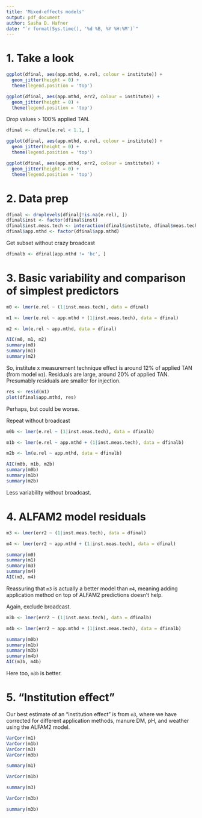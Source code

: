 ```yaml
---
title: 'Mixed-effects models'
output: pdf_document
author: Sasha D. Hafner
date: "`r format(Sys.time(), '%d %B, %Y %H:%M')`"
---
```


# 1. Take a look

```r
ggplot(dfinal, aes(app.mthd, e.rel, colour = institute)) +
  geom_jitter(height = 0) +
  theme(legend.position = 'top')

ggplot(dfinal, aes(app.mthd, err2, colour = institute)) +
  geom_jitter(height = 0) +
  theme(legend.position = 'top')
```

Drop values > 100% applied TAN.

```r
dfinal <- dfinal[e.rel < 1.1, ] 
```

```r
ggplot(dfinal, aes(app.mthd, e.rel, colour = institute)) +
  geom_jitter(height = 0) +
  theme(legend.position = 'top')

ggplot(dfinal, aes(app.mthd, err2, colour = institute)) +
  geom_jitter(height = 0) +
  theme(legend.position = 'top')
```

# 2. Data prep

```r
dfinal <- droplevels(dfinal[!is.na(e.rel), ])
dfinal$inst <- factor(dfinal$inst)
dfinal$inst.meas.tech <- interaction(dfinal$institute, dfinal$meas.tech)
dfinal$app.mthd <- factor(dfinal$app.mthd)
```

Get subset without crazy broadcast

```r
dfinalb <- dfinal[app.mthd != 'bc', ]
```

# 3. Basic variability and comparison of simplest predictors

```r
m0 <- lmer(e.rel ~ (1|inst.meas.tech), data = dfinal)
```

```r
m1 <- lmer(e.rel ~ app.mthd + (1|inst.meas.tech), data = dfinal)
```

```r
m2 <- lm(e.rel ~ app.mthd, data = dfinal)
```

```r
AIC(m0, m1, m2)
summary(m0)
summary(m1)
summary(m2)
```

So, institute x measurement technique effect is around 12% of applied TAN (from model `m1`).
Residuals are large, around 20% of applied TAN.
Presumably residuals are smaller for injection.

```r
res <- resid(m1)
plot(dfinal$app.mthd, res)
```

Perhaps, but could be worse.

Repeat without broadcast

```r
m0b <- lmer(e.rel ~ (1|inst.meas.tech), data = dfinalb)
```

```r
m1b <- lmer(e.rel ~ app.mthd + (1|inst.meas.tech), data = dfinalb)
```

```r
m2b <- lm(e.rel ~ app.mthd, data = dfinalb)
```

```r
AIC(m0b, m1b, m2b)
summary(m0b)
summary(m1b)
summary(m2b)
```

Less variability without broadcast.

# 4. ALFAM2 model residuals

```r
m3 <- lmer(err2 ~ (1|inst.meas.tech), data = dfinal)
```

```r
m4 <- lmer(err2 ~ app.mthd + (1|inst.meas.tech), data = dfinal)
```

```r
summary(m0)
summary(m1)
summary(m3)
summary(m4)
AIC(m3, m4)
```

Reassuring that `m3` is actually a better model than `m4`, meaning adding application method on top of ALFAM2 predictions doesn't help.

Again, exclude broadcast.

```r
m3b <- lmer(err2 ~ (1|inst.meas.tech), data = dfinalb)
```

```r
m4b <- lmer(err2 ~ app.mthd + (1|inst.meas.tech), data = dfinalb)
```

```r
summary(m0b)
summary(m1b)
summary(m3b)
summary(m4b)
AIC(m3b, m4b)
```

Here too, `m3b` is better.

# 5. "Institution effect"

Our best estimate of an "institution effect" is from `m3`, where we have corrected for different application methods, manure DM, pH, and weather using the ALFAM2 model.

```r
VarCorr(m1)
VarCorr(m1b)
VarCorr(m3)
VarCorr(m3b)
```

```r
summary(m1)
```

```r
VarCorr(m1b)
```

```r
summary(m3)
```

```r
VarCorr(m3b)
```

```r
summary(m3b)
```
